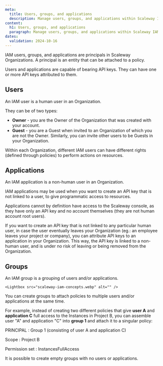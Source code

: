 ```yaml
---
meta:
  title: Users, groups, and applications
  description: Manage users, groups, and applications within Scaleway IAM.
content:
  h1: Users, groups, and applications
  paragraph: Manage users, groups, and applications within Scaleway IAM.
dates:
  validation: 2024-10-16
---
```


IAM users, groups, and applications are principals in Scaleway Organizations. A principal is an entity that can be attached to a policy.

Users and applications are capable of bearing API keys. They can have one or more API keys attributed to them.

## Users

An IAM user is a human user in an Organization.

They can be of two types:

- **Owner** - you are the Owner of the Organization that was created with your account.
- **Guest** - you are a Guest when invited to an Organization of which you are not the Owner. Similarly, you can invite other users to be Guests in your Organization.

<Lightbox src="scaleway-iam-owners-guests.webp" alt="" />

Within each Organization, different IAM users can have different rights (defined through policies) to perform actions on resources.

## Applications

An IAM application is a non-human user in an Organization.

IAM applications may be used when you want to create an API key that is not linked to a user, to give programmatic access to resources.

<Message type="note">
  Applications cannot by definition have access to the Scaleway console, as they have only an API key and no account themselves (they are not human account root users).
</Message>

If you want to create an API key that is not linked to any particular human user, in case the user eventually leaves your Organization (eg.: an employee leaves your project or company), you can attribute API keys to an application in your Organization. This way, the API key is linked to a non-human user, and is under no risk of leaving or being removed from the Organization.

## Groups

An IAM group is a grouping of users and/or applications.

    <Lightbox src="scaleway-iam-concepts.webp" alt="" />

You can create groups to attach policies to multiple users and/or applications at the same time.

For example, instead of creating two different policies that give **user A** and **application C** full access to the Instances in Project B, you can assemble user "A" and application "C" into **group 1** and attach it to a singular policy:

PRINCIPAL
: Group 1 (consisting of user A and application C)

Scope
: Project B

Permission set
: InstancesFullAccess

<Message type="note">
  It is possible to create empty groups with no users or applications.
</Message>